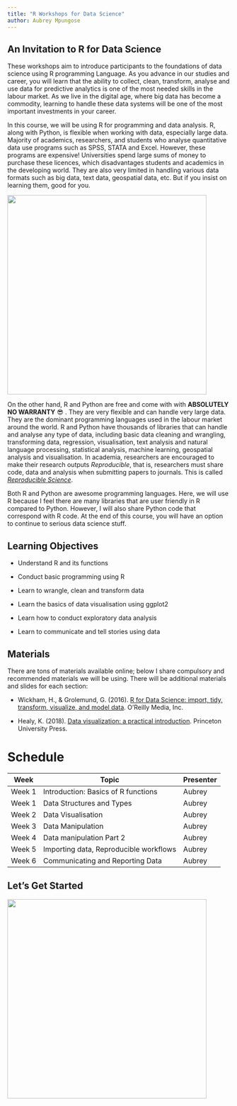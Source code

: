 ```yaml
---
title: "R Workshops for Data Science"
author: Aubrey Mpungose
---
```


## An Invitation to R for Data Science

These workshops aim to introduce participants to the foundations of data science using R programming Language. As you advance in our studies and career, you will learn that the ability to collect, clean, transform, analyse and use data for predictive analytics is one of the most needed skills in the labour market. As we live in the digital age, where big data has become a commodity, learning to handle these data systems will be one of the most important investments in your career.

In this course, we will be using R for programming and data analysis. R, along with Python, is flexible when working with data, especially large data. Majority of academics, researchers, and students who analyse quantitative data use programs such as SPSS, STATA and Excel. However, these programs are expensive! Universities spend large sums of money to purchase these licences, which disadvantages students and academics in the developing world. They are also very limited in handling various data formats  such as big data, text data, geospatial data, etc. But if you insist on learning them, good for you.

![](images/future.png){width="450"}

On the other hand, R and Python are free and come with with **ABSOLUTELY NO WARRANTY** 😎 . They are very flexible and can handle very large data. They are the dominant programming languages used in the labour market around the world. R and Python have thousands of libraries that can handle and analyse any type of data, including basic data cleaning and wrangling, transforming data, regression, visualisation, text analysis and natural language processing, statistical analysis, machine learning, geospatial analysis and visualisation. In academia, researchers are encouraged to make their research outputs *Reproducible*, that is, researchers must share code, data and analysis when submitting papers to journals. This is called [*Reproducible Science*](https://www.nature.com/articles/s41562-016-0021).

Both R and Python are awesome programming languages. Here, we will use R because I feel there are many libraries that are user friendly in R compared to Python. However, I will also share Python code that correspond with R code. At the end of this course, you will have an option to continue to serious data science stuff.

## Learning Objectives

-   Understand R and its functions

-   Conduct basic programming using R

-   Learn to wrangle, clean and transform data

-   Learn the basics of data visualisation using ggplot2

-   Learn how to conduct exploratory data analysis

-   Learn to communicate and tell stories using data

## Materials

There are tons of materials available online; below I share compulsory and recommended materials we will be using. There will be additional materials and slides for each section:

-   Wickham, H., & Grolemund, G. (2016). [R for Data Science: import, tidy, transform, visualize, and model data](https://r4ds.hadley.nz/). O'Reilly Media, Inc.

-   Healy, K. (2018). [Data visualization: a practical introduction](https://socviz.co/). Princeton University Press.

# Schedule

| Week   | Topic                                     | Presenter |
|--------|-------------------------------------------|-----------|
| Week 1 | Introduction: Basics of R functions       | Aubrey    |
| Week 1 | Data Structures and Types                 | Aubrey    |
| Week 2 | Data Visualisation                        | Aubrey    |
| Week 3 | Data Manipulation                         | Aubrey    |
| Week 4 | Data manipulation Part 2                  | Aubrey    |
| Week 5 | Importing data, Reproducible workflows    | Aubrey    |
| Week 6 | Communicating and Reporting Data          | Aubrey    |

## Let's Get Started

![](images/learn_r.png){width="450"}
